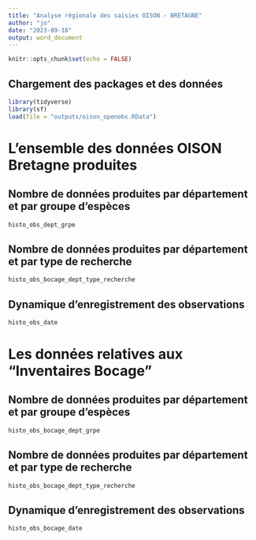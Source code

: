 ```yaml
---
title: "Analyse régionale des saisies OISON - BRETAGNE"
author: "jo"
date: "2023-09-18"
output: word_document
---
```


```r
knitr::opts_chunk$set(echo = FALSE)
```

## Chargement des packages et des données

```r
library(tidyverse)
library(sf)
load(file = "outputs/oison_openobs.RData")
```

# L'ensemble des données OISON Bretagne produites

## Nombre de données produites par département et par groupe d'espèces

```r
histo_obs_dept_grpe
```

## Nombre de données produites par département et par type de recherche

```r
histo_obs_bocage_dept_type_recherche
```

## Dynamique d'enregistrement des observations

```r
histo_obs_date
```
# Les données relatives aux "Inventaires Bocage"
## Nombre de données produites par département et par groupe d'espèces

```r
histo_obs_bocage_dept_grpe
```

## Nombre de données produites par département et par type de recherche

```r
histo_obs_bocage_dept_type_recherche
```

## Dynamique d'enregistrement des observations

```r
histo_obs_bocage_date
```